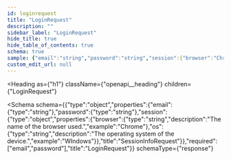 ```yaml
---
id: loginrequest
title: "LoginRequest"
description: ""
sidebar_label: "LoginRequest"
hide_title: true
hide_table_of_contents: true
schema: true
sample: {"email":"string","password":"string","session":{"browser":"Chrome","os":"WIndows"}}
custom_edit_url: null
---
```



<Heading
  as={"h1"}
  className={"openapi__heading"}
  children={"LoginRequest"}
>
</Heading>





<Schema
  schema={{"type":"object","properties":{"email":{"type":"string"},"password":{"type":"string"},"session":{"type":"object","properties":{"browser":{"type":"string","description":"The name of the browser used.","example":"Chrome"},"os":{"type":"string","description":"The operating system of the device.","example":"WIndows"}},"title":"SessionInfoRequest"}},"required":["email","password"],"title":"LoginRequest"}}
  schemaType={"response"}
>
  
</Schema>
            